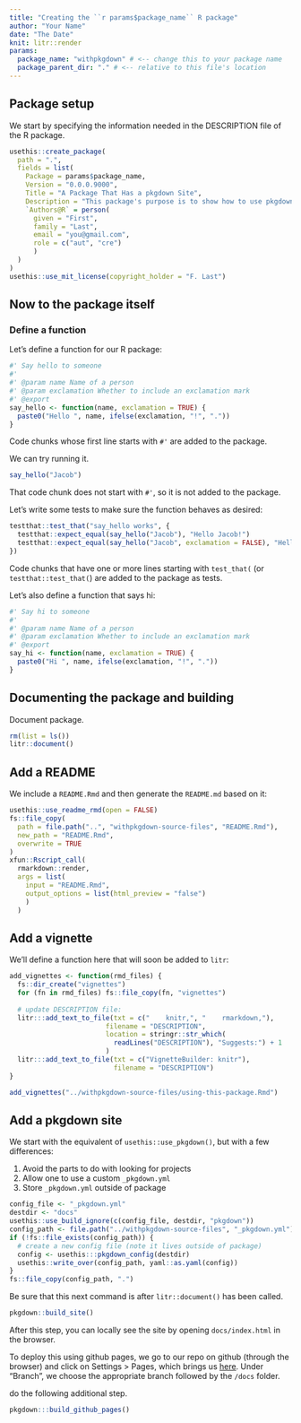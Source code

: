 ```yaml
---
title: "Creating the ``r params$package_name`` R package"
author: "Your Name"
date: "The Date"
knit: litr::render
params:
  package_name: "withpkgdown" # <-- change this to your package name
  package_parent_dir: "." # <-- relative to this file's location
---
```


<!-- This Rmd file contains all the code needed to define an R package.  Press "Knit" in RStudio or more generally run `rmarkdown::render("name-of-this-file.Rmd")` to generate the R package.  Remember that when you want to modify anything about the R package, you should modify this document rather than the package that is outputted.
-->

## Package setup

We start by specifying the information needed in the DESCRIPTION file of the R package.

```r
usethis::create_package(
  path = ".",
  fields = list(
    Package = params$package_name,
    Version = "0.0.0.9000",
    Title = "A Package That Has a pkgdown Site",
    Description = "This package's purpose is to show how to use pkgdown with litr.",
    `Authors@R` = person(
      given = "First",
      family = "Last",
      email = "you@gmail.com",
      role = c("aut", "cre")
      )
  )
)
usethis::use_mit_license(copyright_holder = "F. Last")
```

## Now to the package itself

### Define a function

Let's define a function for our R package:

```r
#' Say hello to someone
#' 
#' @param name Name of a person
#' @param exclamation Whether to include an exclamation mark
#' @export 
say_hello <- function(name, exclamation = TRUE) {
  paste0("Hello ", name, ifelse(exclamation, "!", "."))
}
```

Code chunks whose first line starts with `#'` are added to the package.

We can try running it.

```r
say_hello("Jacob")
```

That code chunk does not start with `#'`, so it is not added to the package.

Let's write some tests to make sure the function behaves as desired:

```r
testthat::test_that("say_hello works", {
  testthat::expect_equal(say_hello("Jacob"), "Hello Jacob!")
  testthat::expect_equal(say_hello("Jacob", exclamation = FALSE), "Hello Jacob.")
})
```

Code chunks that have one or more lines starting with `test_that(` (or `testthat::test_that(`) are added to the package as tests.

Let's also define a function that says hi:

```r
#' Say hi to someone
#' 
#' @param name Name of a person
#' @param exclamation Whether to include an exclamation mark
#' @export 
say_hi <- function(name, exclamation = TRUE) {
  paste0("Hi ", name, ifelse(exclamation, "!", "."))
}
```

## Documenting the package and building

Document package.

```r
rm(list = ls())
litr::document()
```

## Add a README

We include a `README.Rmd` and then generate the `README.md` based on it:

```r
usethis::use_readme_rmd(open = FALSE)
fs::file_copy(
  path = file.path("..", "withpkgdown-source-files", "README.Rmd"), 
  new_path = "README.Rmd", 
  overwrite = TRUE
)
xfun::Rscript_call(
  rmarkdown::render,
  args = list(
    input = "README.Rmd",
    output_options = list(html_preview = "false")
    )
  )
```

## Add a vignette

We'll define a function here that will soon be added to `litr`:

```r
add_vignettes <- function(rmd_files) {
  fs::dir_create("vignettes")
  for (fn in rmd_files) fs::file_copy(fn, "vignettes")
  
  # update DESCRIPTION file:
  litr:::add_text_to_file(txt = c("    knitr,", "    rmarkdown,"),
                        filename = "DESCRIPTION",
                        location = stringr::str_which(
                          readLines("DESCRIPTION"), "Suggests:") + 1
                        )
  litr:::add_text_to_file(txt = c("VignetteBuilder: knitr"),
                          filename = "DESCRIPTION")
}
```

```r
add_vignettes("../withpkgdown-source-files/using-this-package.Rmd")
```

## Add a pkgdown site

We start with the equivalent of `usethis::use_pkgdown()`, but with a few differences:

1. Avoid the parts to do with looking for projects
2. Allow one to use a custom `_pkgdown.yml`
3. Store `_pkgdown.yml` outside of package

```r
config_file <- "_pkgdown.yml"
destdir <- "docs"
usethis::use_build_ignore(c(config_file, destdir, "pkgdown"))
config_path <- file.path("../withpkgdown-source-files", "_pkgdown.yml")
if (!fs::file_exists(config_path)) {
  # create a new config file (note it lives outside of package)
  config <- usethis:::pkgdown_config(destdir)
  usethis::write_over(config_path, yaml::as.yaml(config))
}
fs::file_copy(config_path, ".")
```

Be sure that this next command is after `litr::document()` has been called.

```r
pkgdown::build_site()
```

After this step, you can locally see the site by opening `docs/index.html` in the browser.

To deploy this using github pages, we go to our repo on github (through the browser) and click on Settings > Pages, which brings us [here](https://github.com/jacobbien/withpkgdown-project/settings/pages).  Under "Branch", we choose the appropriate branch followed by the `/docs` folder.

do the following additional step.

```r
pkgdown:::build_github_pages()
```

